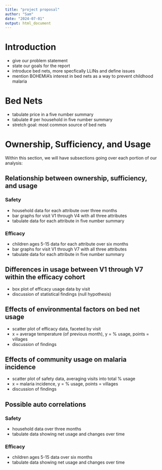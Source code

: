 ```yaml
---
title: "project proposal"
author: "Sam"
date: "2024-07-01"
output: html_document
---
```

# Introduction
- give our problem statement
- state our goals for the report
- introduce bed nets, more specfically LLINs and define issues
- mention BOHEMIA's interest in bed nets as a way to prevent childhood malaria 

# Bed Nets
- tabulate price in a five number summary 
- tabulate # per household in five number summary 
- stretch goal: most common source of bed nets

# Ownership, Sufficiency, and Usage
Within this section, we will have subsections going over each portion of our analysis:

## Relationship between ownership, sufficiency, and usage
### Safety
- household data for each attribute over three months 
- bar graphs for visit V1 through V4 with all three attributes
- tabulate data for each attribute in five number summary

### Efficacy
- children ages 5-15 data for each attribute over six months
- bar graphs for visit V1 through V7 with all three attributes
- tabulate data for each attribute in five number summary

## Differences in usage between V1 through V7 within the efficacy cohort
- box plot of efficacy usage data by visit
- discussion of statistical findings (null hypothesis)

## Effects of environmental factors on bed net usage
- scatter plot of efficacy data, faceted by visit
- x = average temperature (of previous month), y = % usage, points = villages
- discussion of findings 

## Effects of community usage on malaria incidence 
- scatter plot of safety data, averaging visits into total % usage
- x = malaria incidence, y = % usage, points = villages
- discussion of findings

## Possible auto correlations
### Safety
- household data over three months 
- tabulate data showing net usage and changes over time

### Efficacy
- children ages 5-15 data over six months
- tabulate data showing net usage and changes over time

